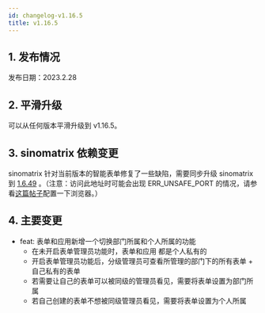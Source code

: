 ```yaml
---
id: changelog-v1.16.5
title: v1.16.5
---
```



## 1. 发布情况

发布日期：2023.2.28

<BundleList version="1.16.5" frontend="1.16.5" backend="1.16.5" font="1.13.0" />

## 2. 平滑升级

可以从任何版本平滑升级到 v1.16.5。

## 3. sinomatrix 依赖变更

sinomatrix 针对当前版本的智能表单修复了一些缺陷，需要同步升级 sinomatrix 到 [1.6.49](http://47.93.34.153:10080/sino-matrix/sino-matrix/blob/master/CHANGELOG.md) 。（注意：访问此地址时可能会出现 ERR_UNSAFE_PORT 的情况，请参看[这篇帖子](https://blog.csdn.net/kjcxmx/article/details/118122483)配置一下浏览器。）

## 4. 主要变更

- feat: 表单和应用新增一个切换部门所属和个人所属的功能
  - 在未开启表单管理员功能时，表单和应用 都是个人私有的
  - 开启表单管理员功能后，分级管理员可查看所管理的部门下的所有表单 + 自己私有的表单
  - 若需要让自己的表单可以被同级的管理员看见，需要将表单设置为部门所属
  - 若自己创建的表单不想被同级管理员看见，需要将表单设置为个人所属
